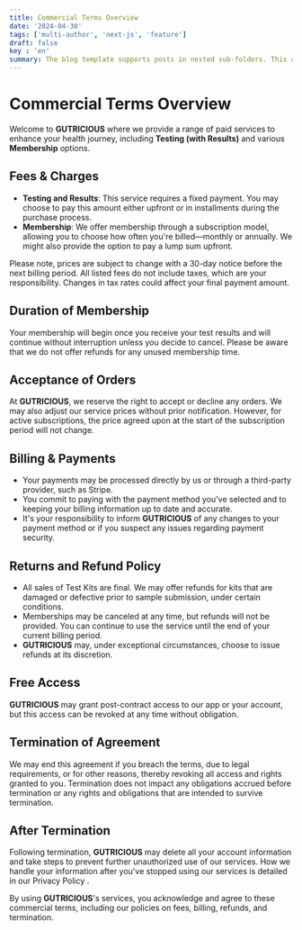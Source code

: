 ```yaml
---
title: Commercial Terms Overview
date: '2024-04-30'
tags: ['multi-author', 'next-js', 'feature']
draft: false
key : 'en'
summary: The blog template supports posts in nested sub-folders. This can be used to group posts of similar content e.g. a multi-part course.
---
```


# Commercial Terms Overview

Welcome to **GUTRICIOUS** where we provide a range of paid services to enhance your health journey, including **Testing (with Results)** and various **Membership** options. 

## Fees & Charges

- **Testing and Results**: This service requires a fixed payment. You may choose to pay this amount either upfront or in installments during the purchase process.
- **Membership**: We offer membership through a subscription model, allowing you to choose how often you're billed—monthly or annually. We might also provide the option to pay a lump sum upfront.

Please note, prices are subject to change with a 30-day notice before the next billing period. All listed fees do not include taxes, which are your responsibility. Changes in tax rates could affect your final payment amount.

## Duration of Membership

Your membership will begin once you receive your test results and will continue without interruption unless you decide to cancel. Please be aware that we do not offer refunds for any unused membership time.

## Acceptance of Orders

At **GUTRICIOUS**, we reserve the right to accept or decline any orders. We may also adjust our service prices without prior notification. However, for active subscriptions, the price agreed upon at the start of the subscription period will not change.

## Billing & Payments

- Your payments may be processed directly by us or through a third-party provider, such as Stripe.
- You commit to paying with the payment method you've selected and to keeping your billing information up to date and accurate.
- It's your responsibility to inform **GUTRICIOUS** of any changes to your payment method or if you suspect any issues regarding payment security.

## Returns and Refund Policy

- All sales of Test Kits are final. We may offer refunds for kits that are damaged or defective prior to sample submission, under certain conditions.
- Memberships may be canceled at any time, but refunds will not be provided. You can continue to use the service until the end of your current billing period.
- **GUTRICIOUS** may, under exceptional circumstances, choose to issue refunds at its discretion.

## Free Access

**GUTRICIOUS** may grant post-contract access to our app or your account, but this access can be revoked at any time without obligation.

## Termination of Agreement

We may end this agreement if you breach the terms, due to legal requirements, or for other reasons, thereby revoking all access and rights granted to you. Termination does not impact any obligations accrued before termination or any rights and obligations that are intended to survive termination.

## After Termination

Following termination, **GUTRICIOUS** may delete all your account information and take steps to prevent further unauthorized use of our services. How we handle your information after you've stopped using our services is detailed in our Privacy Policy
.

By using **GUTRICIOUS**'s services, you acknowledge and agree to these commercial terms, including our policies on fees, billing, refunds, and termination.